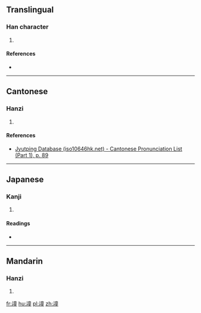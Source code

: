 ==Translingual==

===Han character===
{{Han char|rn=32|rad=土|as=12|sn=15|four=4011<sub>4</sub>|canj=土卜廿土 (GYTG)|ids=⿰[[土]][[童]]}}

# {{defn|Han|sort=土12}}

====References====
* {{Han ref|kx=0238.370|dkj=05466|hdz=10489.030|uh=58A5|ud=22693|bh=E551|bd=58705}}

----

==Cantonese==

===Hanzi===
{{yue-hanzi|jyut=[[dung2]]|y=dung2}}

# {{defn|lang=yue|sort=土12}}

====References====
*[http://www.iso10646hk.net/jp/document/download.jsp Jyutping Database (iso10646hk.net) - Cantonese Pronunciation List (Part 1), p. 89]

----

==Japanese==

===Kanji===
{{ja-kanji|grade=|rs=土12}}

# {{defn|lang=ja|sort=土12}}

====Readings====
* {{ja-readings|on=[[とう]] (tō), [[つ]] (tsu), [[たん]] (tan)|kun=[[ありづか]] (arizuka)}}

----

==Mandarin==

===Hanzi===
{{cmn-hanzi|pin=[[dǒng]] ([[dong3]]), [[qiáo]] ([[qiao2]])|wg=tung<sup>3</sup>, ch'iao<sup>2</sup>}}

# {{defn|lang=cmn|sort=土12}}

[[fr:墥]]
[[hu:墥]]
[[pl:墥]]
[[zh:墥]]